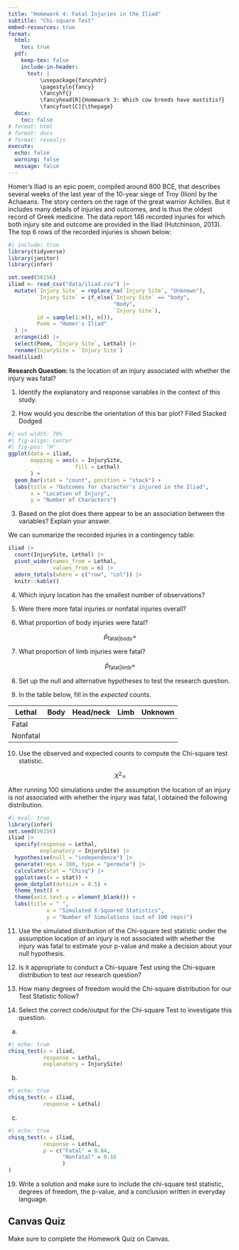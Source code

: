```yaml
---
title: "Homework 4: Fatal Injuries in the Iliad"
subtitle: "Chi-square Test"
embed-resources: true
format:
  html:
    toc: true
  pdf:
    keep-tex: false
    include-in-header:
      text: |
          \usepackage{fancyhdr}
          \pagestyle{fancy}
          \fancyhf{}
          \fancyhead[R]{Homework 3: Which cow breeds have mastitis?}
          \fancyfoot[C]{\thepage}
  docx:
    toc: false
# format: html
# format: docx
# format: revealjs
execute:
  echo: false
  warning: false
  message: false
---
```


Homer's Iliad is an epic poem, compiled around 800 BCE, that describes several weeks of the last year of the 10-year siege of Troy (Ilion) by the Achaeans. The story centers on the rage of the great warrior Achilles. But it includes many details of injuries and outcomes, and is thus the oldest record of Greek medicine. The data report 146 recorded injuries for which both injury site and outcome are provided in the Iliad (Hutchinson, 2013). The top 6 rows of the recorded injuries is shown below:

```r
#| include: true
library(tidyverse)
library(janitor)
library(infer)

set.seed(56156)
iliad <- read_csv("data/iliad.csv") |>  
  mutate(`Injury Site` = replace_na(`Injury Site`, "Unknown"), 
         `Injury Site` = if_else(`Injury Site` == "body", 
                                 "Body", 
                                 `Injury Site`),
         id = sample(1:n(), n()),
         Poem = "Homer's Iliad"
  ) |> 
  arrange(id) |> 
  select(Poem, `Injury Site`, Lethal) |> 
  rename(InjurySite = `Injury Site`)
head(iliad)
```

**Research Question:** Is the location of an injury associated with whether the injury was fatal?

1. Identify the explanatory and response variables in the context of this study.

\vspace{0.6in}

2. How would you describe the orientation of this bar plot? \hspace{0.1in} Filled \hspace{0.1in} Stacked \hspace{0.1in} Dodged

```r
#| out-width: 70%
#| fig-align: center
#| fig-pos: "H"
ggplot(data = iliad,
       mapping = aes(x = InjurySite,
                     fill = Lethal)
       ) +
  geom_bar(stat = "count", position = "stack") +
  labs(title = "Outcomes for character's injured in the Iliad",
       x = "Location of Injury",
       y = "Number of Characters")
```

\vspace{0.25in}

3. Based on the plot does there appear to be an association between the variables? Explain
your answer.

\vspace{0.8in}

We can summarize the recorded injuries in a contingency table:

```r
iliad |>   
  count(InjurySite, Lethal) |> 
  pivot_wider(names_from = Lethal,
              values_from = n) |> 
  adorn_totals(where = c("row", "col")) |> 
  knitr::kable()
```

4.  Which injury location has the smallest number of observations?

\vspace{0.25in}

5.  Were there more fatal injuries or nonfatal injuries overall?

\vspace{0.25in}

6.  What proportion of body injuries were fatal?

$$\hat p_{\text{fatal|body}} =$$

\vspace{0.15in}

7. What proportion of limb injuries were fatal?

$$\hat p_{\text{fatal|limb}} =$$

\vspace{0.15in}

8. Set up the null and alternative hypotheses to test the research question.

\vspace{1in}


9. In the table below, fill in the *expected* counts. 

| Lethal   | Body | Head/neck | Limb | Unknown |
|----------|------|-----------|------|---------|
| Fatal    |      |           |      |         |
| Nonfatal |      |           |      |         |

\vspace{1in}

10. Use the observed and expected counts to compute the Chi-square test statistic.

$$X^2 =$$

\vspace{0.5in}

After running 100 simulations under the assumption the location of an injury is not associated with whether the injury was fatal, I obtained the following distribution.

```r
#| eval: true
library(infer)
set.seed(56156)
iliad |> 
  specify(response = Lethal, 
          explanatory = InjurySite) |>  
  hypothesise(null = "independence") |>  
  generate(reps = 100, type = "permute") |>  
  calculate(stat = "Chisq") |>  
  ggplot(aes(x = stat)) +
  geom_dotplot(dotsize = 0.5) +
  theme_test() +
  theme(axis.text.y = element_blank()) +
  labs(title = " ", 
            x = "Simulated X-Squared Statistics", 
            y = "Number of Simulations (out of 100 reps)")
```

11. Use the simulated distribution of the Chi-square test statistic under the assumption location of an injury is not associated with whether the injury was fatal to estimate your p-value and make a decision about your null hypothesis.

\vspace{1in}

12. Is it appropriate to conduct a Chi-square Test using the Chi-square distribution to test our research question?

\vspace{1in}

13. How many degrees of freedom would the Chi-square distribution for our Test Statistic follow?

\vspace{0.25in}

14. Select the correct code/output for the Chi-square Test to investigate this question.

\vspace{0.25in}

a.
```r
#| echo: true
chisq_test(x = iliad,
           response = Lethal,
           explanatory = InjurySite)
```

b.
```r
#| echo: true
chisq_test(x = iliad,
           response = Lethal)
```

c.
```r
#| echo: true
chisq_test(x = iliad,
           response = Lethal,
           p = c("Fatal" = 0.84,
                 "Nonfatal" = 0.16
                 )
)
```

19. Write a solution and make sure to include the chi-square test statistic, degrees of freedom, the p-value, and a conclusion written in everyday language.

\vspace{2in}


<!-- ## Scenario 2: -->

<!-- In a recent study conducted in the United Kingdom, researchers gathered data on 6,705 children to investigate the potential relationship between a mother's exposure to cats during pregnancy and the occurrence of psychotic episodes in their children. The study included two groups: one consisting of 4,746 children whose mothers did not have cats while pregnant and another group of 1,959 children whose mothers did have cats during pregnancy. -->

<!-- Among the group of 4,746 children with no maternal cat exposure, 536 children experienced one or more psychotic episodes during the course of the study. In contrast, among the 1,959 children whose mothers had cats during pregnancy, 240 children had one or more psychotic episodes. -->

<!-- **Research Question:** Does the pyscychtic episode rate differs between children who's moms did have cats while pregnant and those who's moms did not? -->

<!-- 1.	Create a table of counts based on the data obtained in this study.  -->

<!-- 2.	Find the proportion of children who's moms did not have cats while pregnant that had one or more pscychtic episode.  -->

<!-- 3.	Find the proportion of children who's moms did have cats while pregnant that had one or more pscychtic episode.  -->

<!-- 4.  Sketch in the *filled* bar plot below. -->

<!-- 5. Do the data provide statistical evidence for the research question?  Select the correct code/output for the chi-square test to investigate this question. -->

<!-- a. -->
<!-- ```{r} -->
<!-- #| echo: true -->
<!-- chisq_test(x = ) -->
<!-- ``` -->

<!-- 6. Write a solution and make sure to include the chi-square test statistic, degrees of freedom, the p-value, and a conclusion written in everyday language. -->

::: callout-caution
## Canvas Quiz

Make sure to complete the Homework Quiz on Canvas.
:::
